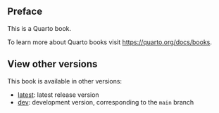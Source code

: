 ## Preface {.unnumbered}

This is a Quarto book.

To learn more about Quarto books visit <https://quarto.org/docs/books>.

## View other versions

This book is available in other versions:

- [latest](../latest/): latest release version
- [dev](../dev/): development version, corresponding to the `main` branch


